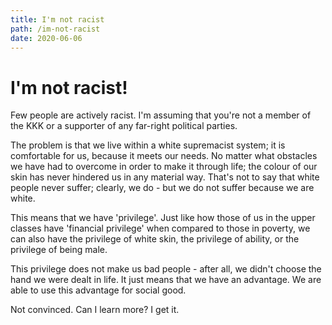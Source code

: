 ```yaml
---
title: I'm not racist
path: /im-not-racist
date: 2020-06-06
---
```



<Layout>
<SEO title="I'm Not Racist!" />

# I'm not racist!

Few people are actively racist. I'm assuming that you're not a member of
the KKK or a supporter of any far-right political parties.

The problem is that we live within a white supremacist system; it is
comfortable for us, because it meets our needs. No matter what obstacles
we have had to overcome in order to make it through life; the colour of
our skin has never hindered us in any material way. That's not to say that
white people never suffer; clearly, we do - but we do not suffer because
we are white.

This means that we have 'privilege'. Just like how those of us in the
upper classes have 'financial privilege' when compared to those in
poverty, we can also have the privilege of white skin, the privilege of
ability, or the privilege of being male.

This privilege does not make us bad people - after all, we didn't choose
the hand we were dealt in life. It just means that we have an advantage.
We are able to use this advantage for social good.

<div className="mt-6 flex space-x-4">
    <Link to="/white-privilege" class="flex-initial rounded-lg bg-white text-purple p-3 no-underline">
    Not convinced. Can I learn more?
    </Link>
    <Link to="/why-care" class="flex-initial rounded-lg bg-white text-purple p-3 no-underline">
    I get it.
    </Link>
</div>
</Layout>
